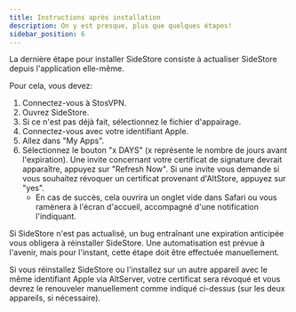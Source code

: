 ```yaml
---
title: Instructions après installation
description: On y est presque, plus que quelques étapes!
sidebar_position: 6
---
```

La dernière étape pour installer SideStore consiste à actualiser SideStore depuis l'application elle-même.

Pour cela, vous devez:

1. Connectez-vous à StosVPN.
2. Ouvrez SideStore.
3. Si ce n'est pas déjà fait, sélectionnez le fichier d'appairage.
4. Connectez-vous avec votre identifiant Apple.
4. Allez dans "My Apps".
5. Sélectionnez le bouton "x DAYS" (x représente le nombre de jours avant l'expiration). Une invite concernant votre certificat de signature devrait apparaître, appuyez sur "Refresh Now". Si une invite vous demande si vous souhaitez révoquer un certificat provenant d'AltStore, appuyez sur "yes".
    * En cas de succès, cela ouvrira un onglet vide dans Safari ou vous ramènera à l'écran d'accueil, accompagné d'une notification l'indiquant.

Si SideStore n'est pas actualisé, un bug entraînant une expiration anticipée vous obligera à réinstaller SideStore. Une automatisation est prévue à l'avenir, mais pour l'instant, cette étape doit être effectuée manuellement.

Si vous réinstallez SideStore ou l'installez sur un autre appareil avec le même identifiant Apple via AltServer, votre certificat sera révoqué et vous devrez le renouveler manuellement comme indiqué ci-dessus (sur les deux appareils, si nécessaire).
